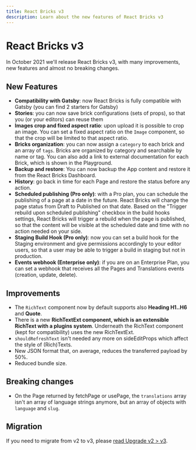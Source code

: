 ```yaml
---
title: React Bricks v3
description: Learn about the new features of React Bricks v3
---
```


# React Bricks v3

In October 2021 we'll release React Bricks v3, with many improvements, new features and almost no breaking changes.

## New Features

- **Compatibility with Gatsby**: now React Bricks is fully compatible with Gatsby (you can find 2 starters for Gatsby)
- **Stories**: you can now save brick configurations (sets of props), so that you (or your editors) can reuse them
- **Images crop and fixed aspect ratio**: upon upload it is possible to crop an image. You can set a fixed aspect ratio on the `Image` component, so that the crop will be limited to that aspect ratio.
- **Bricks organization**: you can now assign a `category` to each brick and an array of `tags`. Bricks are organized by category and searchable by name or tag. You can also add a link to external documentation for each Brick, which is shown in the Playground.
- **Backup and restore**: You can now backup the App content and restore it from the React Bricks Dashboard.
- **History**: go back in time for each Page and restore the status before any action.
- **Scheduled publishing (Pro only)**: with a Pro plan, you can schedule the publishing of a page at a date in the future. React Bricks will change the page status from Draft to Published on that date. Based on the "Trigger rebuild upon scheduled publishing" checkbox in the build hooks settings, React Bricks will trigger a rebuild when the page is published, so that the content will be visible at the scheduled date and time with no action needed on your side.
- **Staging Build Hook (Pro only)**: now you can set a build hook for the Staging environment and give permissions accordingly to your editor users, so that a user may be able to trigger a build in staging but not in production.
- **Events webhook (Enterprise only)**: if you are on an Enterprise Plan, you can set a webhook that receives all the Pages and Translations events (creation, update, delete).

## Improvements

- The `RichText` component now by default supports also **Heading H1..H6** and **Quote**.
- There is a new **RichTextExt component, which is an extensible RichText with a plugins system**. Underneath the RichText component (kept for compatibility) uses the new RichTextExt.
- `shouldRefreshText` isn't needed any more on sideEditProps which affect the style of (Rich)Texts.
- New JSON format that, on average, reduces the transferred payload by 50%.
- Reduced bundle size.

## Breaking changes

- On the Page returned by fetchPage or usePage, the `translations` array isn't an array of language strings anymore, but an array of objects with `language` and `slug`.

## Migration

If you need to migrate from v2 to v3, please [read Upgrade v2 > v3](upgrade-guide-v2-v3).
